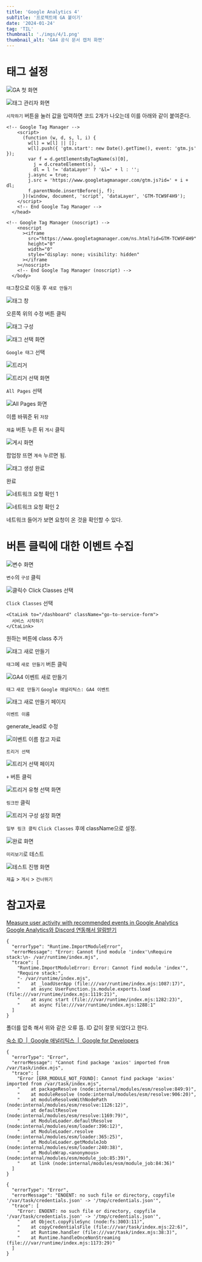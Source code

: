 ```yaml
---
title: 'Google Analytics 4'
subTitle: '프로젝트에 GA 붙이기'
date: '2024-01-24'
tag: 'TIL'
thumbnail: './imgs/4/1.png'
thumbnail_alt: 'GA4 공식 문서 캡처 화면'
---
```


# 태그 설정

![GA 첫 화면](./imgs/4/2.png)

![태그 관리자 화면](./imgs/4/3.png)

`시작하기` 버튼을 눌러 값을 입력하면 코드 2개가 나오는데 이를 아래와 같이 붙여준다.

```tsx
<!-- Google Tag Manager -->
    <script>
      (function (w, d, s, l, i) {
        w[l] = w[l] || [];
        w[l].push({ 'gtm.start': new Date().getTime(), event: 'gtm.js' });
        var f = d.getElementsByTagName(s)[0],
          j = d.createElement(s),
          dl = l != 'dataLayer' ? '&l=' + l : '';
        j.async = true;
        j.src = 'https://www.googletagmanager.com/gtm.js?id=' + i + dl;
        f.parentNode.insertBefore(j, f);
      })(window, document, 'script', 'dataLayer', 'GTM-TCW9F4H9');
    </script>
    <!-- End Google Tag Manager -->
  </head>
```

```tsx
<!-- Google Tag Manager (noscript) -->
    <noscript
      ><iframe
        src="https://www.googletagmanager.com/ns.html?id=GTM-TCW9F4H9"
        height="0"
        width="0"
        style="display: none; visibility: hidden"
      ></iframe
    ></noscript>
    <!-- End Google Tag Manager (noscript) -->
  </body>
```

`태그`창으로 이동 후 `새로 만들기`

![태그 창](./imgs/4/4.png)

오른쪽 위의 수정 버튼 클릭

![태그 구성](./imgs/4/5.png)

![태그 선택 화면](./imgs/4/6.png)

`Google 태그` 선택

![트리거](./imgs/4/7.png)

![트리거 선택 화면](./imgs/4/8.png)

`All Pages` 선택

![All Pages 화면](./imgs/4/9.png)

이름 바꿔준 뒤 `저장`

`제출` 버튼 누른 뒤 `게시` 클릭

![게시 화면](./imgs/4/10.png)

팝업창 뜨면 `계속` 누르면 됨.

![태그 생성 완료](./imgs/4/11.png)

완료

![네트워크 요청 확인 1](./imgs/4/12.png)

![네트워크 요청 확인 2](./imgs/4/13.png)

네트워크 들어가 보면 요청이 온 것을 확인할 수 있다.

# 버튼 클릭에 대한 이벤트 수집

![변수 화면](./imgs/4/14.png)

`변수`의 `구성` 클릭

![클릭수 Click Classes 선택](./imgs/4/15.png)

`Click Classes` 선택

```tsx
<CtaLink to="/dashboard" className="go-to-service-form">
  서비스 시작하기
</CtaLink>
```

원하는 버튼에 class 추가

![태그 새로 만들기](./imgs/4/16.png)

`태그`에 `새로 만들기` 버튼 클릭

![GA4 이벤트 새로 만들기](./imgs/4/17.png)

`태그` `새로 만들기` `Google 애널리틱스: GA4 이벤트`

![태그 새로 만들기 페이지](./imgs/4/18.png)

`이벤트 이름`

generate_lead로 수정

![이벤트 이름 참고 자료](./imgs/4/19.png)

`트리거 선택`

![트리거 선택 페이지](./imgs/4/20.png)

`+` 버튼 클릭

![트리거 유형 선택 화면](./imgs/4/21.png)

`링크만` 클릭

![트리거 구성 설정 화면](./imgs/4/22.png)

`일부 링크 클릭` `Click Classes` 후에 className으로 설정.

![완료 화면](./imgs/4/23.png)

`미리보기`로 테스트

![테스트 진행 화면](./imgs/4/24.png)

`제출` > `게시` > `건너뛰기`

# 참고자료

[Measure user activity with recommended events in Google Analytics](https://www.youtube.com/watch?v=PEPb3uaVILk)
[Google Analytics와 Discord 연동해서 알람받기](https://velog.io/@binllionaire/Google-Analytics와-Discord-연동해서-알람받기)

```tsx
{
  "errorType": "Runtime.ImportModuleError",
  "errorMessage": "Error: Cannot find module 'index'\nRequire stack:\n- /var/runtime/index.mjs",
  "trace": [
    "Runtime.ImportModuleError: Error: Cannot find module 'index'",
    "Require stack:",
    "- /var/runtime/index.mjs",
    "    at _loadUserApp (file:///var/runtime/index.mjs:1087:17)",
    "    at async UserFunction.js.module.exports.load (file:///var/runtime/index.mjs:1119:21)",
    "    at async start (file:///var/runtime/index.mjs:1282:23)",
    "    at async file:///var/runtime/index.mjs:1288:1"
  ]
}
```

폴더를 압축 해서 위와 같은 오류 뜸.
ID 값이 잘못 되었다고 한다.

[숙소 ID  |  Google 애널리틱스  |  Google for Developers](https://developers.google.com/analytics/devguides/reporting/data/v1/property-id?hl=ko)

```tsx
{
  "errorType": "Error",
  "errorMessage": "Cannot find package 'axios' imported from /var/task/index.mjs",
  "trace": [
    "Error [ERR_MODULE_NOT_FOUND]: Cannot find package 'axios' imported from /var/task/index.mjs",
    "    at packageResolve (node:internal/modules/esm/resolve:849:9)",
    "    at moduleResolve (node:internal/modules/esm/resolve:906:20)",
    "    at moduleResolveWithNodePath (node:internal/modules/esm/resolve:1126:12)",
    "    at defaultResolve (node:internal/modules/esm/resolve:1169:79)",
    "    at ModuleLoader.defaultResolve (node:internal/modules/esm/loader:396:12)",
    "    at ModuleLoader.resolve (node:internal/modules/esm/loader:365:25)",
    "    at ModuleLoader.getModuleJob (node:internal/modules/esm/loader:240:38)",
    "    at ModuleWrap.<anonymous> (node:internal/modules/esm/module_job:85:39)",
    "    at link (node:internal/modules/esm/module_job:84:36)"
  ]
}
```

```tsx
{
  "errorType": "Error",
  "errorMessage": "ENOENT: no such file or directory, copyfile '/var/task/credentials.json' -> '/tmp/credentials.json'",
  "trace": [
    "Error: ENOENT: no such file or directory, copyfile '/var/task/credentials.json' -> '/tmp/credentials.json'",
    "    at Object.copyFileSync (node:fs:3003:11)",
    "    at copyCredentialsFile (file:///var/task/index.mjs:22:6)",
    "    at Runtime.handler (file:///var/task/index.mjs:38:3)",
    "    at Runtime.handleOnceNonStreaming (file:///var/runtime/index.mjs:1173:29)"
  ]
}
```
